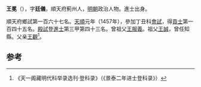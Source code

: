 '''王冕'''（{{bd|1426年||？}}），字'''廷儀'''，順天府薊州人，[[明朝|明朝]]政治人物。進士出身。

順天府鄉試第一百六十七名。[[天顺_(明朝)|天順]]元年（1457年），參加丁丑科[[會試|會試]]，得[[貢士|貢士]]第一百四十五名。[[殿試|殿試]]登[[進士|進士]]第三甲第四十三名。曾祖父[[王服義|王服義]]。祖父[[王誠|王誠]]，曾任知縣。父亲[[王觀|王觀]]<ref>《天一阁藏明代科举录选刊·登科录》（《景泰二年进士登科录》）</ref>。

==参考==
{{reflist}}
{{明朝人物小作品}}
{{天順元年丁丑科殿試金榜}}